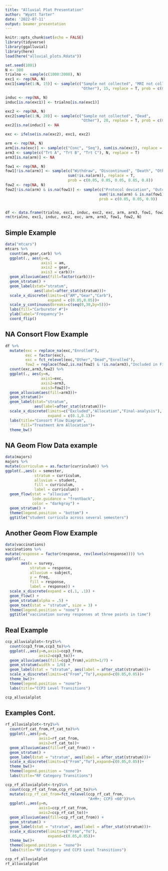 ```yaml
---
title: "Alluvial Plot Presentation"
author: "Wyatt Tarter"
date: '2022-07-11'
output: beamer_presentation
---
```


```r
knitr::opts_chunk$set(echo = FALSE)
library(tidyverse)
library(ggalluvial)
library(here)
load(here("alluvial_plots.Rdata"))

set.seed(1001)
N <- 300
trialno <- sample(c(1000:2000), N)
exc1 <- rep(NA, N)
exc1[sample(1:N, 15)] <- sample(c("Sample not collected", "MRI not collected",
                                  "Other"), 15, replace = T, prob = c(0.4, 0.4, 0.2))

induc <- rep(NA, N)
induc[is.na(exc1)] <- trialno[is.na(exc1)]

exc2 <- rep(NA, N)
exc2[sample(1:N, 20)] <- sample(c("Sample not collected", "Dead",
                                  "Other"), 20, replace = T, prob = c(0.4, 0.4, 0.2))
exc2[is.na(induc)] <- NA

exc <- ifelse(is.na(exc2), exc1, exc2)

arm <- rep(NA, N)
arm[is.na(exc)] <- sample(c("Conc", "Seq"), sum(is.na(exc)), replace = T)
arm3 <- sample(c("Trt A", "Trt B", "Trt C"), N, replace = T)
arm3[is.na(arm)] <- NA

fow1 <- rep(NA, N)
fow1[!is.na(arm)] <- sample(c("Withdraw", "Discontinued", "Death", "Other", NA),
                            sum(!is.na(arm)), replace = T, 
                            prob = c(0.05, 0.05, 0.05, 0.05, 0.8))
fow2 <- rep(NA, N)
fow2[!is.na(arm) & is.na(fow1)] <- sample(c("Protocol deviation", "Outcome missing", NA),
                                          sum(!is.na(arm) & is.na(fow1)), replace = T, 
                                          prob = c(0.05, 0.05, 0.9))


df <- data.frame(trialno, exc1, induc, exc2, exc, arm, arm3, fow1, fow2)
rm(trialno, exc1, induc, exc2, exc, arm, arm3, fow1, fow2, N)

```


## Simple Example

```r

data("mtcars")
mtcars %>%
  count(am,gear,carb) %>%
  ggplot(., aes(y=n,
                axis1 = am,
                axis2 = gear,
                axis3 = carb))+
  geom_alluvium(aes(fill=factor(carb)))+
  geom_stratum() +
  geom_label(stat="stratum",
             aes(label=after_stat(stratum)))+
  scale_x_discrete(limits=c("AM","Gear","Carb"),
                   expand = c(0.05,0.05))+
  scale_y_continuous(breaks=c(seq(0,30,by=5)))+
  labs(fill="Carburetor #")+
  ylab(label="Frequency")+
  coord_flip()

```

## NA Consort Flow Example

```r


df %>% 
  mutate(exc = replace_na(exc,"Enrolled"),
         exc = factor(exc),
         exc = fct_relevel(exc,"Other","Dead","Enrolled"),
         fow2 = replace(fow2,is.na(fow2) & !is.na(arm3),"Included in Final Analysis"))%>%
  count(exc,arm3,fow2) %>%
  ggplot(., aes(y=n,
                axis1=exc,
                axis2=arm3,
                axis3=fow2))+
  geom_alluvium(aes(fill=arm3))+
  geom_stratum()+
  geom_label(stat="stratum",
             aes(label=after_stat(stratum)))+
  scale_x_discrete(limits=c("Excluded","Allocation","Final-analysis"),
                   expand = c(0.1,0.1))+
  labs(title="Consort Flow Diagram",
       fill="Treatment Arm Allocation")+
  theme_bw()
```


## NA Geom Flow Data example

```r
data(majors)
majors %>% 
mutate(curriculum = as.factor(curriculum)) %>%
ggplot(.,aes(x = semester, 
             stratum = curriculum, 
             alluvium = student,
             fill = curriculum, 
             label = curriculum)) +
  geom_flow(stat = "alluvium", 
            lode.guidance = "frontback",
            color = "darkgray") +
  geom_stratum() +
  theme(legend.position = "bottom") +
  ggtitle("student curricula across several semesters")

```

## Another Geom Flow Example

```r
data(vaccinations)
vaccinations %>% 
mutate(response = factor(response, rev(levels(response)))) %>%
ggplot(.,
       aes(x = survey, 
           stratum = response, 
           alluvium = subject,
           y = freq,
           fill = response, 
           label = response)) +
  scale_x_discrete(expand = c(.1, .1)) +
  geom_flow() +
  geom_stratum(alpha = .5) +
  geom_text(stat = "stratum", size = 3) +
  theme(legend.position = "none") +
  ggtitle("vaccination survey responses at three points in time")
```

## Real Example

```r

ccp_alluvialplot<-try1%>%
  count(ccp3_from,ccp3_to)%>%
  ggplot(.,aes(y=n,axis1=ccp3_from,
               axis2=ccp3_to))+
  geom_alluvium(aes(fill=ccp3_from),width=1/7) +
  geom_stratum(width = 1/6) +
  geom_label(stat = "stratum", aes(label = after_stat(stratum)))+
  scale_x_discrete(limits=c("From","To"),expand=c(0.05,0.05))+
  theme_bw()+
  theme(legend.position = "none")+
  labs(title="CCP3 Level Transitions")

ccp_alluvialplot

```


## Examples Cont. 

```r
rf_alluvialplot<-try1%>%
  count(rf_cat_from,rf_cat_to)%>%
  ggplot(.,aes(y=n,
               axis1=rf_cat_from,
               axis2=rf_cat_to))+
  geom_alluvium(aes(fill=rf_cat_from)) +
  geom_stratum() +
  geom_label(stat = "stratum", aes(label = after_stat(stratum)))+
  scale_x_discrete(limits=c("From","To"),expand=c(0.05,0.05))+
  theme_bw()+
  theme(legend.position = "none")+
  labs(title="RF Category Transitions")

ccp_rf_alluvialplot<-try1%>%
  count(ccp_rf_cat_from,ccp_rf_cat_to)%>%
  mutate(ccp_rf_cat_from=fct_relevel(ccp_rf_cat_from,
                                     "A+M+; CCP3 <60"))%>%
  ggplot(.,aes(y=n,
               axis1=ccp_rf_cat_from,
               axis2=ccp_rf_cat_to))+
  geom_alluvium(aes(fill=ccp_rf_cat_from)) +
  geom_stratum() +
  geom_label(stat = "stratum", aes(label = after_stat(stratum)))+
  scale_x_discrete(limits=c("From","To"),
                   expand=c(0.05,0.05))+
  theme_bw()+
  theme(legend.position = "none")+
  labs(title="RF Category and CCP3 Level Transitions")

ccp_rf_alluvialplot
rf_alluvialplot
```

